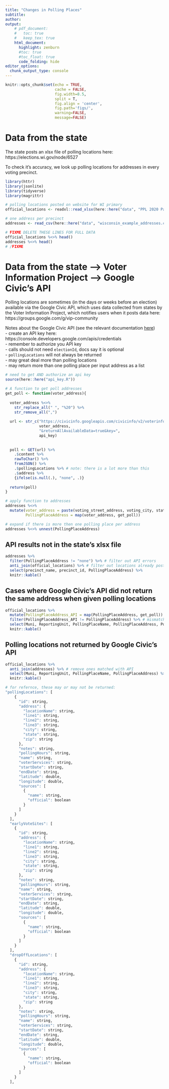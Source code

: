 ```yaml
---
title: "Changes in Polling Places"
subtitle: 
author:
output:
    # pdf_document:
    #   toc: true
    #   keep_tex: true
    html_document:
      highlight: zenburn
      #toc: true
      #toc_float: true
      code_folding: hide
editor_options: 
  chunk_output_type: console
---
```


```r
knitr::opts_chunk$set(echo = TRUE, 
                      cache = FALSE, 
                      fig.width=8.5, 
                      split = T,
                      fig.align = 'center', 
                      fig.path='figs/',
                      warning=FALSE, 
                      message=FALSE)
```

# Data from the state 

The state posts an xlsx file of polling locations here: https://elections.wi.gov/node/6527

To check it's accuracy, we look up polling locations for addresses in every voting precinct.

```r
library(httr)
library(jsonlite)
library(tidyverse)
library(magrittr)

# polling locations posted on website for WI primary
official_locations <- readxl::read_xlsx(here::here("data", "PPL 2020 Partisan Primary 2.xlsx"))

# one address per precinct
addresses <- read_csv(here::here("data", "wisconsin_example_addresses.csv"))

# FIXME DELETE THESE LINES FOR FULL DATA
official_locations %<>% head()
addresses %<>% head()
# /FIXME
```

# Data from the state --> Voter Information Project --> Google Civic's API

Polling locations are sometimes (in the days or weeks before an election) available via the Google Civic API, which uses data collected from states by the Voter Information Project, which notifies users when it posts data here: https://groups.google.com/g/vip-community

Notes about the Google Civic API (see the relevant documentation [here](https://developers.google.com/civic-information/docs/v2/elections/voterInfoQuery))  
- create an API key here: https://console.developers.google.com/apis/credentials  
- remember to authorize you API key  
- calls should not need `electionId`, docs say it is optional  
- `pollingLocations` will not always be returned  
- may great deal more than polling locations  
- may return more than one polling place per input address as a list 



```r
# need to get AND authorize an api key
source(here::here("api_key.R"))

# A function to get poll addresses
get_poll <- function(voter_address){
  
  voter_address %<>% 
    str_replace_all(" ", "%20") %>%
    str_remove_all(",")
  
  url <- str_c("https://civicinfo.googleapis.com/civicinfo/v2/voterinfo?address=", 
               voter_address, 
               "&returnAllAvailableData=true&key=", 
               api_key)
  
  
  poll <- GET(url) %>% 
    .$content %>% 
    rawToChar() %>% 
    fromJSON() %>%
    .$pollingLocations %>% # note: there is a lot more than this
    .$address %>% 
    {ifelse(is.null(.), "none", .)}
  
  return(poll)
}

# apply function to addresses
addresses %<>% 
  mutate(voter_address = paste(voting_street_address, voting_city, state_code),  
         PollingPlaceAddress = map(voter_address, get_poll)) 

# expand if there is more then one polling place per address
addresses %<>% unnest(PollingPlaceAddress)
```

## API results not in the state's xlsx file

```r
addresses %>% 
  filter(PollingPlaceAddress != "none") %>% # filter out API errors
  anti_join(official_locations) %>% # filter out locations already posted
  select(precinct_name, precinct_id, PollingPlaceAddress) %>%
  knitr::kable()
```

## Cases where Google Civic's API did not return the same address when given polling locations

```r
official_locations %>% 
  mutate(PollingPlaceAddress_API = map(PollingPlaceAddress, get_poll)) %>% # get polling places for polling places' addresses
  filter(PollingPlaceAddress_API != PollingPlaceAddress) %>% # mismatches
  select(Muni, ReportingUnit, PollingPlaceName, PollingPlaceAddress, PollingPlaceAddress_API) %>% 
  knitr::kable()
```

## Polling locations not returned by Google Civic's API

```r
official_locations %>% 
  anti_join(addresses) %>% # remove ones matched with API
  select(Muni, ReportingUnit, PollingPlaceName, PollingPlaceAddress) %>% 
  knitr::kable()
```

```r
# for refernce, these may or may not be returned: 
"pollingLocations": [
    {
      "id": string,
      "address": {
        "locationName": string,
        "line1": string,
        "line2": string,
        "line3": string,
        "city": string,
        "state": string,
        "zip": string
      },
      "notes": string,
      "pollingHours": string,
      "name": string,
      "voterServices": string,
      "startDate": string,
      "endDate": string,
      "latitude": double,
      "longitude": double,
      "sources": [
        {
          "name": string,
          "official": boolean
        }
      ]
    }
  ],
  "earlyVoteSites": [
    {
      "id": string,
      "address": {
        "locationName": string,
        "line1": string,
        "line2": string,
        "line3": string,
        "city": string,
        "state": string,
        "zip": string
      },
      "notes": string,
      "pollingHours": string,
      "name": string,
      "voterServices": string,
      "startDate": string,
      "endDate": string,
      "latitude": double,
      "longitude": double,
      "sources": [
        {
          "name": string,
          "official": boolean
        }
      ]
    }
  ],
  "dropOffLocations": [
    {
      "id": string,
      "address": {
        "locationName": string,
        "line1": string,
        "line2": string,
        "line3": string,
        "city": string,
        "state": string,
        "zip": string
      },
      "notes": string,
      "pollingHours": string,
      "name": string,
      "voterServices": string,
      "startDate": string,
      "endDate": string,
      "latitude": double,
      "longitude": double,
      "sources": [
        {
          "name": string,
          "official": boolean
        }
      ]
    }
  ],
```